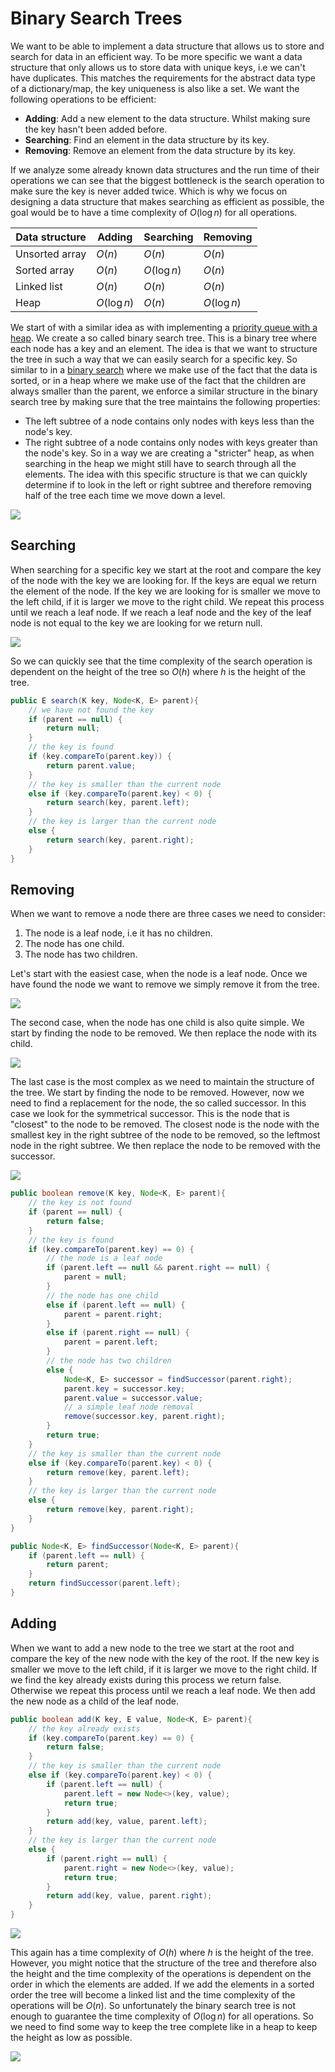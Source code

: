 
# Binary Search Trees

We want to be able to implement a data structure that allows us to store and search for data in an efficient way. To be more specific 
we want a data structure that only allows us to store data with unique keys, i.e we can't have duplicates. This matches the requirements 
for the abstract data type of a dictionary/map, the key uniqueness is also like a set. 
We want the following operations to be efficient:
- **Adding**: Add a new element to the data structure. Whilst making sure the key hasn't been added before.
- **Searching**: Find an element in the data structure by its key.
- **Removing**: Remove an element from the data structure by its key. 

If we analyze some already known data structures and the run time of their operations we can see that the biggest bottleneck is the search operation 
to make sure the key is never added twice. Which is why we focus on designing a data structure that makes searching as efficient as possible, the goal 
would be to have a time complexity of $O(\log n)$ for all operations.

| Data structure | Adding | Searching | Removing |
|----------------|--------|-----------|----------|
| Unsorted array | $O(n)$ | $O(n)$ | $O(n)$ |
| Sorted array | $O(n)$ | $O(\log n)$ | $O(n)$ |
| Linked list | $O(n)$ | $O(n)$ | $O(n)$ |
| Heap | $O(\log n)$ | $O(n)$ | $O(\log n)$ |

We start of with a similar idea as with implementing a [priority queue with a heap](/digitalGarden/cs/algorithmsDataStructures/trees/heaps). 
We create a so called binary search tree. This is a binary tree where each node has a key and an element. The idea is that we want to structure 
the tree in such a way that we can easily search for a specific key. So similar to in a [binary search](/digitalGarden/cs/algorithmsDataStructures/searching/binarySearch)
where we make use of the fact that the data is sorted, or in a heap where we make use of the fact that the children are always smaller than the 
parent, we enforce a similar structure in the binary search tree by making sure that the tree maintains the following properties:
- The left subtree of a node contains only nodes with keys less than the node's key.
- The right subtree of a node contains only nodes with keys greater than the node's key.
So in a way we are creating a "stricter" heap, as when searching in the heap we might still have to search through all the elements. The idea with 
this specific structure is that we can quickly determine if to look in the left or right subtree and therefore removing half of the tree each time 
we move down a level.

<Image
    src="/cs/treesBinarySearchInOrder.png"
    caption="A simple binary search tree."
/>

## Searching 

When searching for a specific key we start at the root and compare the key of the node with the key we are looking for. If the keys are equal we 
return the element of the node. If the key we are looking for is smaller we move to the left child, if it is larger we move to the right child. We 
repeat this process until we reach a leaf node. If we reach a leaf node and the key of the leaf node is not equal to the key we are looking for we 
return null. 

<Image
    src="/cs/algdBinarySearchTreeSearching.png"
    caption="The search operation in a binary search tree."
    width={600}
/>

So we can quickly see that the time complexity of the search operation is dependent on the height of the tree so $O(h)$ where $h$ is the height of 
the tree. 

```java 
public E search(K key, Node<K, E> parent){
    // we have not found the key
    if (parent == null) {
        return null;
    }
    // the key is found
    if (key.compareTo(parent.key)) {
        return parent.value;
    }
    // the key is smaller than the current node
    else if (key.compareTo(parent.key) < 0) {
        return search(key, parent.left);
    }
    // the key is larger than the current node
    else {
        return search(key, parent.right);
    }
}
```

## Removing

When we want to remove a node there are three cases we need to consider:
1. The node is a leaf node, i.e it has no children.
2. The node has one child.
3. The node has two children.

Let's start with the easiest case, when the node is a leaf node. Once we have found the node we want to remove we simply remove it from the tree.

<Image
    src="/cs/treesBinarySearchRemoveLeaf.png"
    caption="A binary tree."
/>

The second case, when the node has one child is also quite simple. We start by finding the node to be removed. We then replace the node with 
its child.

<Image
    src="/cs/treesBinarySearchRemove1Child.png"
    caption="A binary tree."
/>

The last case is the most complex as we need to maintain the structure of the tree. We start by finding the node to be removed. However, now we 
need to find a replacement for the node, the so called successor. In this case we look for the symmetrical successor. This is the node 
that is "closest" to the node to be removed. The closest node is the node with the smallest key in the right subtree of the node to be removed, 
so the leftmost node in the right subtree. We then replace the node to be removed with the successor.

<Image
    src="/cs/treesBinarySearchRemove2Children.png"
    caption="A binary tree."
/>

```java	
public boolean remove(K key, Node<K, E> parent){
    // the key is not found
    if (parent == null) {
        return false;
    }
    // the key is found
    if (key.compareTo(parent.key) == 0) {
        // the node is a leaf node
        if (parent.left == null && parent.right == null) {
            parent = null;
        }
        // the node has one child
        else if (parent.left == null) {
            parent = parent.right;
        }
        else if (parent.right == null) {
            parent = parent.left;
        }
        // the node has two children
        else {
            Node<K, E> successor = findSuccessor(parent.right);
            parent.key = successor.key;
            parent.value = successor.value;
            // a simple leaf node removal
            remove(successor.key, parent.right); 
        }
        return true;
    }
    // the key is smaller than the current node
    else if (key.compareTo(parent.key) < 0) {
        return remove(key, parent.left);
    }
    // the key is larger than the current node
    else {
        return remove(key, parent.right);
    }
}

public Node<K, E> findSuccessor(Node<K, E> parent){
    if (parent.left == null) {
        return parent;
    }
    return findSuccessor(parent.left);
}
```

## Adding 

When we want to add a new node to the tree we start at the root and compare the key of the new node with the key of the root. If the new key is 
smaller we move to the left child, if it is larger we move to the right child. If we find the key already exists during this process we return false. 
Otherwise we repeat this process until we reach a leaf node. We then add the new node as a child of the leaf node.

```java	
public boolean add(K key, E value, Node<K, E> parent){
    // the key already exists
    if (key.compareTo(parent.key) == 0) {
        return false;
    }
    // the key is smaller than the current node
    else if (key.compareTo(parent.key) < 0) {
        if (parent.left == null) {
            parent.left = new Node<>(key, value);
            return true;
        }
        return add(key, value, parent.left);
    }
    // the key is larger than the current node
    else {
        if (parent.right == null) {
            parent.right = new Node<>(key, value);
            return true;
        }
        return add(key, value, parent.right);
    }
}
```

<Image
    src="/cs/algdBinarySearchTreeAdding.png"
    caption="The add operation in a binary search tree."
    width={400}
/>

This again has a time complexity of $O(h)$ where $h$ is the height of the tree. However, you might notice that the structure of the tree and 
therefore also the height and the time complexity of the operations is dependent on the order in which the elements are added. If we add the 
elements in a sorted order the tree will become a linked list and the time complexity of the operations will be $O(n)$. So unfortunately the 
binary search tree is not enough to guarantee the time complexity of $O(\log n)$ for all operations. So we need to find some way to keep 
the tree complete like in a heap to keep the height as low as possible.

<Image
    src="/cs/algdBinarySearchTreeAddingOrder.png"
    caption="The order in which the elements are added to the tree affects the structure of the tree."
    width={500}
/>
